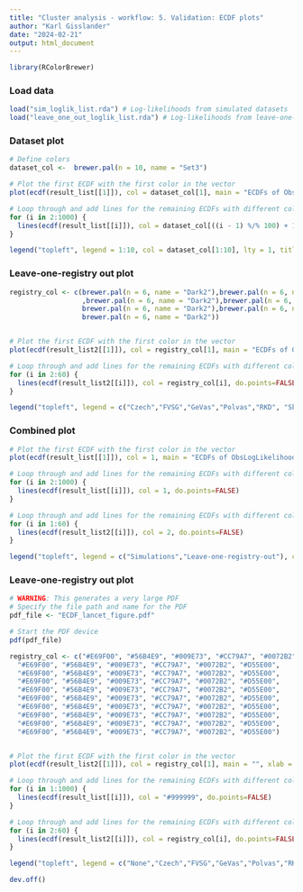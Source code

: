 ```yaml
---
title: "Cluster analysis - workflow: 5. Validation: ECDF plots"
author: "Karl Gisslander"
date: "2024-02-21"
output: html_document
---
```


```r
library(RColorBrewer)
```

### Load data
```r
load("sim_loglik_list.rda") # Log-likelihoods from simulated datasets
load("leave_one_out_loglik_list.rda") # Log-likelihoods from leave-one-registry out analysis
```


### Dataset plot
```r
# Define colors
dataset_col <-  brewer.pal(n = 10, name = "Set3")

# Plot the first ECDF with the first color in the vector
plot(ecdf(result_list[[1]]), col = dataset_col[1], main = "ECDFs of ObsLogLikelihood", xlab = "ObsLogLikelihood", ylab = "Cumulative Probability", xlim = c(-25, 0))

# Loop through and add lines for the remaining ECDFs with different colors
for (i in 2:1000) {
  lines(ecdf(result_list[[i]]), col = dataset_col[((i - 1) %/% 100) + 1],, do.points=FALSE)
}

legend("topleft", legend = 1:10, col = dataset_col[1:10], lty = 1, title = "Dataset")

```


### Leave-one-registry out plot
```r
registry_col <- c(brewer.pal(n = 6, name = "Dark2"),brewer.pal(n = 6, name = "Dark2"),brewer.pal(n = 6, name = "Dark2")
                  ,brewer.pal(n = 6, name = "Dark2"),brewer.pal(n = 6, name = "Dark2"),brewer.pal(n = 6, name = "Dark2"),
                  brewer.pal(n = 6, name = "Dark2"),brewer.pal(n = 6, name = "Dark2"),brewer.pal(n = 6, name = "Dark2"),
                  brewer.pal(n = 6, name = "Dark2"))


# Plot the first ECDF with the first color in the vector
plot(ecdf(result_list2[[1]]), col = registry_col[1], main = "ECDFs of ObsLogLikelihood", xlab = "ObsLogLikelihood", ylab = "Cumulative Probability", xlim = c(-25, 0))

# Loop through and add lines for the remaining ECDFs with different colors
for (i in 2:60) {
  lines(ecdf(result_list2[[i]]), col = registry_col[i], do.points=FALSE)
}

legend("topleft", legend = c("Czech","FVSG","GeVas","Polvas","RKD", "Skåne"), col = registry_col[1:6], lty = 1, title = "Excluded registry")

```


### Combined plot
```r

# Plot the first ECDF with the first color in the vector
plot(ecdf(result_list[[1]]), col = 1, main = "ECDFs of ObsLogLikelihood", xlab = "ObsLogLikelihood", ylab = "Cumulative Probability", xlim = c(-25, 0))

# Loop through and add lines for the remaining ECDFs with different colors
for (i in 2:1000) {
  lines(ecdf(result_list[[i]]), col = 1, do.points=FALSE)
}

# Loop through and add lines for the remaining ECDFs with different colors
for (i in 1:60) {
  lines(ecdf(result_list2[[i]]), col = 2, do.points=FALSE)
}

legend("topleft", legend = c("Simulations","Leave-one-registry-out"), col = c(1,2), lty = 1, title = "")

```
### Leave-one-registry out plot
```r
# WARNING: This generates a very large PDF 
# Specify the file path and name for the PDF
pdf_file <- "ECDF_lancet_figure.pdf" 

# Start the PDF device
pdf(pdf_file)

registry_col <- c("#E69F00", "#56B4E9", "#009E73", "#CC79A7", "#0072B2", "#D55E00",
  "#E69F00", "#56B4E9", "#009E73", "#CC79A7", "#0072B2", "#D55E00",
  "#E69F00", "#56B4E9", "#009E73", "#CC79A7", "#0072B2", "#D55E00",
  "#E69F00", "#56B4E9", "#009E73", "#CC79A7", "#0072B2", "#D55E00",
  "#E69F00", "#56B4E9", "#009E73", "#CC79A7", "#0072B2", "#D55E00",
  "#E69F00", "#56B4E9", "#009E73", "#CC79A7", "#0072B2", "#D55E00",
  "#E69F00", "#56B4E9", "#009E73", "#CC79A7", "#0072B2", "#D55E00",
  "#E69F00", "#56B4E9", "#009E73", "#CC79A7", "#0072B2", "#D55E00",
  "#E69F00", "#56B4E9", "#009E73", "#CC79A7", "#0072B2", "#D55E00",
  "#E69F00", "#56B4E9", "#009E73", "#CC79A7", "#0072B2", "#D55E00")


# Plot the first ECDF with the first color in the vector
plot(ecdf(result_list2[[1]]), col = registry_col[1], main = "", xlab = "Log-likelihood", ylab = "Cumulative Probability", xlim = c(-25, 0))

# Loop through and add lines for the remaining ECDFs with different colors
for (i in 1:1000) {
  lines(ecdf(result_list[[i]]), col = "#999999", do.points=FALSE)
}

# Loop through and add lines for the remaining ECDFs with different colors
for (i in 2:60) {
  lines(ecdf(result_list2[[i]]), col = registry_col[i], do.points=FALSE)
}

legend("topleft", legend = c("None","Czech","FVSG","GeVas","Polvas","RKD", "Skåne"), col = c("#999999",registry_col[1:6]), lty = 1, title = "Excluded registry")

dev.off()

```







